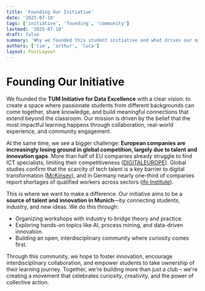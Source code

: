 ```yaml
---
title: 'Founding Our Initiative'
date: '2025-07-10'
tags: ['initiative', 'founding', 'community']
lastmod: '2025-07-10'
draft: false
summary: 'Why we founded this student initiative and what drives our mission forward.'
authors: ['tim', 'arthur', 'luca']
layout: PostLayout
---
```


# Founding Our Initiative

We founded the **TUM Initiative for Data Excellence** with a clear vision: to create a space where passionate students from different backgrounds can come together, share knowledge, and build meaningful connections that extend beyond the classroom. Our mission is driven by the belief that the most impactful learning happens through collaboration, real-world experience, and community engagement.

At the same time, we see a bigger challenge: **European companies are increasingly losing ground in global competition, largely due to talent and innovation gaps**. More than half of EU companies already struggle to find ICT specialists, limiting their competitiveness ([DIGITALEUROPE](https://www.digitaleurope.org/resources/closing-the-talent-gap-priorities-for-europes-skills-agenda/)). Global studies confirm that the scarcity of tech talent is a key barrier to digital transformation ([McKinsey](https://www.mckinsey.com/capabilities/mckinsey-digital/our-insights/tech-forward/tech-talent-gap-addressing-an-ongoing-challenge)), and in Germany nearly one-third of companies report shortages of qualified workers across sectors ([ifo Institute](https://www.ifo.de/en/facts/2025-02-17/economic-slowdown-eases-shortage-skilled-workers-germany)).

This is where we want to make a difference. Our initiative aims to be a **source of talent and innovation in Munich**—by connecting students, industry, and new ideas. We do this through:

- Organizing workshops with industry to bridge theory and practice.
- Exploring hands-on topics like AI, process mining, and data-driven innovation.
- Building an open, interdisciplinary community where curiosity comes first.

Through this community, we hope to foster innovation, encourage interdisciplinary collaboration, and empower students to take ownership of their learning journey. Together, we're building more than just a club – we're creating a movement that celebrates curiosity, creativity, and the power of collective action.

